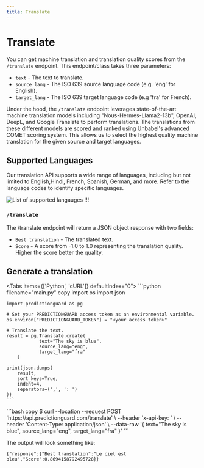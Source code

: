 ```yaml
---
title: Translate
---
```


# Translate

You can get machine translation and translation quality scores from the `/translate` endpoint. This endpoint/class takes three parameters:

- `text` - The text to translate.
- `source_lang` - The ISO 639 source language code (e.g. 'eng' for English).
- `target_lang` - The ISO 639 target language code (e.g 'fra' for French).

Under the hood, the `/translate` endpoint leverages state-of-the-art machine translation models including "Nous-Hermes-Llama2-13b", OpenAI, DeepL, and Google Translate to perform translations. The translations from these different models are scored and ranked using Unbabel's advanced COMET scoring system. This allows us to select the highest quality machine translation for the given source and target languages.

## Supported Languages

Our translation API supports a wide range of languages, including but not limited to English,Hindi, French, Spanish, German, and more. Refer to the language codes to identify specific languages.

![List of supported langauges !!!](./languages.png)

### `/translate`

The /translate endpoint will return a JSON object response with two fields:

- `Best translation` - The translated text.
- `Score` - A score from -1.0 to 1.0 representing the translation quality. Higher the score better the quality.


## Generate a translation


<Tabs items={['Python', 'cURL']}  defaultIndex="0">
  <Tab>
    ```python filename="main.py" copy
    import os
    import json

    import predictionguard as pg

    # Set your PREDICTIONGUARD access token as an environmental variable.
    os.environ["PREDICTIONGUARD_TOKEN"] = "<your access token>"

    # Translate the text.
    result = pg.Translate.create(
        		text="The sky is blue",
                source_lang="eng",
                target_lang="fra"
        )

    print(json.dumps(
        result,
        sort_keys=True,
        indent=4,
        separators=(',', ': ')
    ))
    ```
  </Tab>
  <Tab>
    ```bash copy
    $ curl --location --request POST 'https://api.predictionguard.com/translate' \
    --header 'x-api-key: <your access token>' \
    --header 'Content-Type: application/json' \
    --data-raw '{
        text="The sky is blue",
        source_lang="eng",
        target_lang="fra"
    }'
    ```
  </Tab>
</Tabs>

The output will look something like:

```
{"response":{"Best translation":"Le ciel est bleu","Score":0.8694158792495728}}
```
